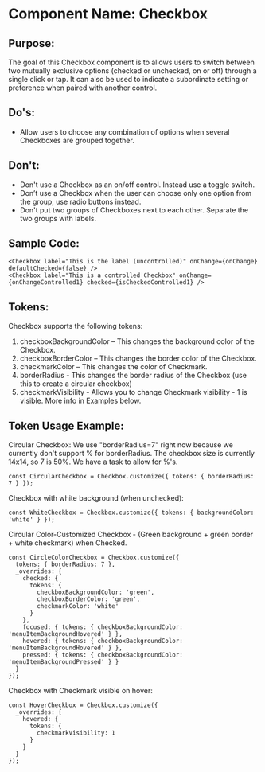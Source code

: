 # Component Name: Checkbox

## Purpose:
The goal of this Checkbox component is to allows users to switch between two mutually exclusive options (checked or unchecked,
on or off) through a single click or tap. It can also be used to indicate a subordinate setting or preference when paired with another control.

## Do's:
  - Allow users to choose any combination of options when several Checkboxes are grouped together.

## Don't:
  - Don't use a Checkbox as an on/off control. Instead use a toggle switch.
  - Don’t use a Checkbox when the user can choose only one option from the group, use radio buttons instead.
  - Don't put two groups of Checkboxes next to each other. Separate the two groups with labels.

## Sample Code:
```
<Checkbox label="This is the label (uncontrolled)" onChange={onChange} defaultChecked={false} />
<Checkbox label="This is a controlled Checkbox" onChange={onChangeControlled1} checked={isCheckedControlled1} />
```

## Tokens:
Checkbox supports the following tokens:
  1. checkboxBackgroundColor – This changes the background color of the Checkbox.
  2. checkboxBorderColor – This changes the border color of the Checkbox.
  3. checkmarkColor – This changes the color of Checkmark.
  4. borderRadius - This changes the border radius of the Checkbox (use this to create a circular checkbox)
  5. checkmarkVisibility - Allows you to change Checkmark visibility - 1 is visible. More info in Examples below.

## Token Usage Example:
Circular Checkbox: We use "borderRadius=7" right now because we currently don't support % for borderRadius. The checkbox
size is currently 14x14, so 7 is 50%. We have a task to allow for %'s.
  ```
  const CircularCheckbox = Checkbox.customize({ tokens: { borderRadius: 7 } });
  ```

Checkbox with white background (when unchecked):
  ```
  const WhiteCheckbox = Checkbox.customize({ tokens: { backgroundColor: 'white' } });
  ```

Circular Color-Customized Checkbox - (Green background + green border + white checkmark) when Checked.
  ```
  const CircleColorCheckbox = Checkbox.customize({
    tokens: { borderRadius: 7 },
    _overrides: {
      checked: {
        tokens: {
          checkboxBackgroundColor: 'green',
          checkboxBorderColor: 'green',
          checkmarkColor: 'white'
        }
      },
      focused: { tokens: { checkboxBackgroundColor: 'menuItemBackgroundHovered' } },
      hovered: { tokens: { checkboxBackgroundColor: 'menuItemBackgroundHovered' } },
      pressed: { tokens: { checkboxBackgroundColor: 'menuItemBackgroundPressed' } }
    }
  });
  ```

  Checkbox with Checkmark visible on hover:
  ```
  const HoverCheckbox = Checkbox.customize({
    _overrides: {
      hovered: {
        tokens: {
          checkmarkVisibility: 1
        }
      }
    }
  });
  ```

